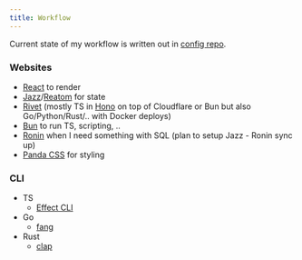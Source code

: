 ```yaml
---
title: Workflow
---
```


Current state of my workflow is written out in [config repo](https://github.com/nikitavoloboev/config).

### Websites

- [React](https://react.dev) to render
- [Jazz](https://jazz.tools)/[Reatom](https://v1000.reatom.dev) for state
- [Rivet](https://rivet.gg) (mostly TS in [Hono](https://hono.dev) on top of Cloudflare or Bun but also Go/Python/Rust/.. with Docker deploys)
- [Bun](https://bun.sh) to run TS, scripting, ..
- [Ronin](https://ronin.co) when I need something with SQL (plan to setup Jazz - Ronin sync up)
- [Panda CSS](https://panda-css.com) for styling

### CLI

- TS
  - [Effect CLI](https://github.com/Effect-TS/effect/tree/main/packages/cli)
- Go
  - [fang](https://github.com/charmbracelet/fang)
- Rust
  - [clap](https://github.com/clap-rs/clap)
